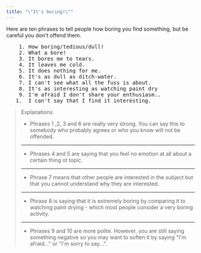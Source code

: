 ```yaml
---
title: "\"It's boring!\""
---
```


Here are ten phrases to tell people how boring you find something, but be careful you don't offend them.

<pre className="text-xl font-semibold font-sans leading-3">
    1. How boring/tedious/dull!
    2. What a bore!
    3. It bores me to tears.
    4. It leaves me cold.
    5. It does nothing for me.
    6. It's as dull as ditch-water.
    7. I can't see what all the fuss is about.
    8. It's as interesting as watching paint dry
    9. I'm afraid I don't share your enthusiasm..
   1.  I can't say that I find it interesting.
</pre>

> Explanations
>
> - Phrases 1 ,2, 3 and 6 are really very strong. You can say this to somebody who probably agrees or who you know will not be offended.
>
> ---
>
> - Phrases 4 and 5 are saying that you feel no emotion at all about a certain thing ot topic.
>
> ---
>
> - Phrase 7 means that other people are interested in the subject but that you cannot understand why they are interested.
>
> ---
>
> - Phrase 8 is saying that it is extremely boring by comparing it to watching paint drying - which most people consider a very boring activity.
>
> ---
>
> - Phrases 9 and 10 are more polite. However, you are still saying something negative so you may want to soften it by saying "I'm afraid..." or "I'm sorry to say...".
